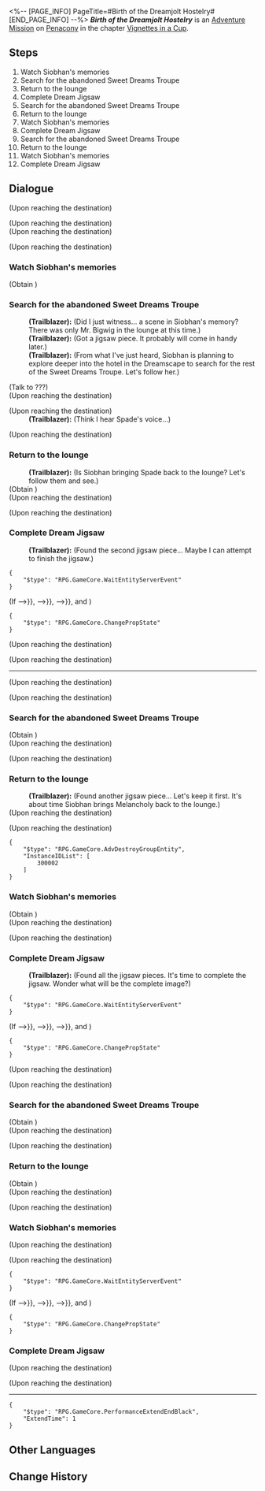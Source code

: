 <%-- [PAGE_INFO]
PageTitle=#Birth of the Dreamjolt Hostelry#
[END_PAGE_INFO] --%>
{{Stub|Dialogue.}}
{{Mission Infobox
|id            = 8021132
|title         = 
|image         = <!--Mission Birth of the Dreamjolt Hostelry.png-->
|type          = Adventure
|event_name    = 
|chapter       = Vignettes in a Cup
|requirements  = {{subst:void|<!--Unknown: {"Type":"Manual"}-->}}
|summary       = <!--official mission summary from Fate's Atlas-->
|characters    = Trailblazer
|startLocation = [[Penacony]] - [[Siobhan's Emoscape]]
|world         = Penacony
|area          = Siobhan's Emoscape
|prev          = 
|next          = 
|rewards       = 
}}
'''''Birth of the Dreamjolt Hostelry''''' is an [[Adventure Mission]] on [[Penacony]] in the chapter [[Vignettes in a Cup]].

==Steps==
# Watch Siobhan's memories
# Search for the abandoned Sweet Dreams Troupe
# Return to the lounge
# Complete Dream Jigsaw
# Search for the abandoned Sweet Dreams Troupe
# Return to the lounge
# Watch Siobhan's memories
# Complete Dream Jigsaw
# Search for the abandoned Sweet Dreams Troupe
# Return to the lounge
# Watch Siobhan's memories
# Complete Dream Jigsaw

<!--
==Gameplay Notes==

--><!--
==Trial Character==

-->
==Dialogue==
{{Stub Dialogue}}
;(Upon reaching the destination)

;(Upon reaching the destination)
:{{tx}}
;(Upon reaching the destination)

;(Upon reaching the destination)
:{{tx}}
{{Dialogue End}}

===Watch Siobhan's memories{{subst:void|<!--802113201-->}}===
{{Mission Description|type=adventure|location=Siobhan's Emoscape|update|To regain the monsters' trust, Siobhan invites you into her Emoscape.<br />The lounge in the past is indeed quite different from the present. It's best to follow Siobhan's memories for now.}}
{{Dialogue Start}}

;(Obtain {{Item|Mr. Bigwig's Jigsaw Fragment|20|x=1}})
{{Dialogue End}}

===Search for the abandoned Sweet Dreams Troupe{{subst:void|<!--802113202-->}}===
{{Mission Description|type=adventure|location=Siobhan's Emoscape|update|To regain the monsters' trust, Siobhan invites you into her Emoscape.<br />Siobhan decides to continue her search for the abandoned Sweet Dreams Troupe. Explore deeper into the hotel in the Dreamscape.}}
{{Dialogue Start}}
:'''(Trailblazer):''' (Did I just witness... a scene in Siobhan's memory? There was only Mr. Bigwig in the lounge at this time.)
:'''(Trailblazer):''' (Got a jigsaw piece. It probably will come in handy later.)
:'''(Trailblazer):''' (From what I've just heard, Siobhan is planning to explore deeper into the hotel in the Dreamscape to search for the rest of the Sweet Dreams Troupe. Let's follow her.)

;(Talk to ???)
:{{tx}}
;(Upon reaching the destination)

;(Upon reaching the destination)
:'''(Trailblazer):''' (Think I hear Spade's voice...)

;(Upon reaching the destination)
:{{tx}}
{{Dialogue End}}

===Return to the lounge{{subst:void|<!--802113203-->}}===
{{Mission Description|type=adventure|location=Siobhan's Emoscape|update|To regain the monsters' trust, Siobhan invites you into her Emoscape.<br />You found Spade in the hotel in the Dreamscape. Take it back to the lounge.}}
{{Dialogue Start}}
:'''(Trailblazer):''' (Is Siobhan bringing Spade back to the lounge? Let's follow them and see.)
;(Obtain {{Item|Spade's Jigsaw Fragment|20|x=1}})
;(Upon reaching the destination)

;(Upon reaching the destination)
:{{tx}}
{{Dialogue End}}

===Complete Dream Jigsaw{{subst:void|<!--802113216-->}}===
{{Mission Description|type=adventure|location=Siobhan's Emoscape|update|To regain the monsters' trust, Siobhan invites you into her Emoscape.<br />The piece you've just found seems to fit the missing space of the jigsaw right in front of you...}}
{{Dialogue Start}}
:'''(Trailblazer):''' (Found the second jigsaw piece... Maybe I can attempt to finish the jigsaw.)
<pre>{
	"$type": "RPG.GameCore.WaitEntityServerEvent"
}</pre>
;(If {{cx}}{{subst:void|<!--{"$type":"RPG.GameCore.ByComparePropState","TargetType":{"$type":"RPG.GameCore.GroupFetchLocalTarget","TargetType":"Prop","Targets":[300002]}}-->}}, {{cx}}{{subst:void|<!--{"$type":"RPG.GameCore.ByComparePropState","TargetType":{"$type":"RPG.GameCore.GroupFetchLocalTarget","TargetType":"Prop","Targets":[300003]}}-->}}, {{cx}}{{subst:void|<!--{"$type":"RPG.GameCore.ByComparePropState","TargetType":{"$type":"RPG.GameCore.GroupFetchLocalTarget","TargetType":"Prop","Targets":[300004]}}-->}}, and {{cx}}{{subst:void|<!--{"$type":"RPG.GameCore.ByComparePropState","TargetType":{"$type":"RPG.GameCore.GroupFetchLocalTarget","TargetType":"Prop","Targets":[300001]},"State":"Open"}-->}})
<pre>{
	"$type": "RPG.GameCore.ChangePropState"
}</pre>
;(Upon reaching the destination)

;(Upon reaching the destination)
:<!--0.7-second delay-->
:{{tx}}
----
;(Upon reaching the destination)

;(Upon reaching the destination)
:{{tx}}
{{Dialogue End}}

===Search for the abandoned Sweet Dreams Troupe{{subst:void|<!--802113206-->}}===
{{Mission Description|type=adventure|location=Siobhan's Emoscape|update|To regain the monsters' trust, Siobhan invites you into her Emoscape.<br />Siobhan decides to continue her search for the abandoned Sweet Dreams Troupe. Explore deeper into the hotel in the Dreamscape.}}
{{Dialogue Start}}

;(Obtain {{Item|Melancholy's Jigsaw Fragment|20|x=1}})
;(Upon reaching the destination)

;(Upon reaching the destination)
:{{tx}}
{{Dialogue End}}

===Return to the lounge{{subst:void|<!--802113207-->}}===
{{Mission Description|type=adventure|location=Siobhan's Emoscape|update|To regain the monsters' trust, Siobhan invites you into her Emoscape.<br />You found Melancholy in the hotel in the Dreamscape. Take it back to the lounge.}}
{{Dialogue Start}}
:'''(Trailblazer):''' (Found another jigsaw piece... Let's keep it first. It's about time Siobhan brings Melancholy back to the lounge.)
;(Upon reaching the destination)

;(Upon reaching the destination)
<pre>{
	"$type": "RPG.GameCore.AdvDestroyGroupEntity",
	"InstanceIDList": [
		300002
	]
}</pre>
:{{tx}}
{{Dialogue End}}

===Watch Siobhan's memories{{subst:void|<!--802113208-->}}===
{{Mission Description|type=adventure|location=Siobhan's Emoscape|update|To regain the monsters' trust, Siobhan invites you into her Emoscape.<br />Siobhan is going to name the monsters she just found. Go and listen to what they are chatting about.}}
{{Dialogue Start}}

;(Obtain {{Item|Starlet's Jigsaw Fragment|20|x=1}})
;(Upon reaching the destination)

;(Upon reaching the destination)
:{{tx}}
{{Dialogue End}}

===Complete Dream Jigsaw{{subst:void|<!--802113209-->}}===
{{Mission Description|type=adventure|location=Siobhan's Emoscape|update|To regain the monsters' trust, Siobhan invites you into her Emoscape.<br />The piece you've just found seems to fit the missing space of the jigsaw right in front of you...}}
{{Dialogue Start}}
:'''(Trailblazer):''' (Found all the jigsaw pieces. It's time to complete the jigsaw. Wonder what will be the complete image?)
<pre>{
	"$type": "RPG.GameCore.WaitEntityServerEvent"
}</pre>
;(If {{cx}}{{subst:void|<!--{"$type":"RPG.GameCore.ByComparePropState","TargetType":{"$type":"RPG.GameCore.GroupFetchLocalTarget","TargetType":"Prop","Targets":[300002]}}-->}}, {{cx}}{{subst:void|<!--{"$type":"RPG.GameCore.ByComparePropState","TargetType":{"$type":"RPG.GameCore.GroupFetchLocalTarget","TargetType":"Prop","Targets":[300003]}}-->}}, {{cx}}{{subst:void|<!--{"$type":"RPG.GameCore.ByComparePropState","TargetType":{"$type":"RPG.GameCore.GroupFetchLocalTarget","TargetType":"Prop","Targets":[300004]}}-->}}, and {{cx}}{{subst:void|<!--{"$type":"RPG.GameCore.ByComparePropState","TargetType":{"$type":"RPG.GameCore.GroupFetchLocalTarget","TargetType":"Prop","Targets":[300001]},"State":"Open"}-->}})
<pre>{
	"$type": "RPG.GameCore.ChangePropState"
}</pre>
;(Upon reaching the destination)

;(Upon reaching the destination)
:<!--0.7-second delay-->
:{{tx}}
:{{tx}}
{{Dialogue End}}

===Search for the abandoned Sweet Dreams Troupe{{subst:void|<!--802113211-->}}===
{{Mission Description|type=adventure|location=Siobhan's Emoscape|update|To regain the monsters' trust, Siobhan invites you into her Emoscape.<br />Siobhan decides to continue her search for the abandoned Sweet Dreams Troupe. Explore deeper into the hotel in the Dreamscape.}}
{{Dialogue Start}}

;(Obtain {{Item|Lady's Jigsaw Fragment|20|x=1}})
;(Upon reaching the destination)

;(Upon reaching the destination)
:{{tx}}
{{Dialogue End}}

===Return to the lounge{{subst:void|<!--802113212-->}}===
{{Mission Description|type=adventure|location=Siobhan's Emoscape|update|To regain the monsters' trust, Siobhan invites you into her Emoscape.<br />You found Lady in the hotel in the Dreamscape. Take it back to the lounge.}}
{{Dialogue Start}}

;(Obtain {{Item|Tin Man's Jigsaw Fragment|20|x=1}})
;(Upon reaching the destination)

;(Upon reaching the destination)
:{{tx}}
:{{tx}}
{{Dialogue End}}

===Watch Siobhan's memories{{subst:void|<!--802113213-->}}===
{{Mission Description|type=adventure|location=Siobhan's Emoscape|update|To regain the monsters' trust, Siobhan invites you into her Emoscape.<br />The monsters are all gathered here. Take a look and listen to what they are discussing.}}
{{Dialogue Start}}
;(Upon reaching the destination)

;(Upon reaching the destination)
:{{tx}}
<pre>{
	"$type": "RPG.GameCore.WaitEntityServerEvent"
}</pre>
;(If {{cx}}{{subst:void|<!--{"$type":"RPG.GameCore.ByComparePropState","TargetType":{"$type":"RPG.GameCore.GroupFetchLocalTarget","TargetType":"Prop","Targets":[300002]}}-->}}, {{cx}}{{subst:void|<!--{"$type":"RPG.GameCore.ByComparePropState","TargetType":{"$type":"RPG.GameCore.GroupFetchLocalTarget","TargetType":"Prop","Targets":[300003]}}-->}}, {{cx}}{{subst:void|<!--{"$type":"RPG.GameCore.ByComparePropState","TargetType":{"$type":"RPG.GameCore.GroupFetchLocalTarget","TargetType":"Prop","Targets":[300004]}}-->}}, and {{cx}}{{subst:void|<!--{"$type":"RPG.GameCore.ByComparePropState","TargetType":{"$type":"RPG.GameCore.GroupFetchLocalTarget","TargetType":"Prop","Targets":[300001]},"State":"Open"}-->}})
<pre>{
	"$type": "RPG.GameCore.ChangePropState"
}</pre>
{{Dialogue End}}

===Complete Dream Jigsaw{{subst:void|<!--802113214-->}}===
{{Mission Description|type=adventure|location=Siobhan's Emoscape|update|To regain the monsters' trust, Siobhan invites you into her Emoscape.<br />Complete the final jigsaw.}}
{{Dialogue Start}}
;(Upon reaching the destination)

;(Upon reaching the destination)
:<!--1-second delay-->
----
:{{tx}}
<pre>{
	"$type": "RPG.GameCore.PerformanceExtendEndBlack",
	"ExtendTime": 1
}</pre>
{{Dialogue End}}

==Other Languages==
{{Other Languages
|en   = Birth of the Dreamjolt Hostelry
|zhs  = 「惊梦酒吧」的诞生
|zht  = 「驚夢酒吧」的誕生
|ja   = 「バー・ナイトメア」の誕生
|ko   = 「나쁜꿈 바」의 탄생
|es   = El origen del Bar de Terrores
|fr   = Et la Taverne Chocmar fut
|ru   = Зарождение бара «Проснись и пой»
|th   = การถือกำเนิดของ "บาร์สะพรึงฝัน"
|vi   = Sự Ra Đời Của "Quán Bar Ác Mộng"
|de   = Geburtsstunde der Insomnibar
|id   = Lahirnya "Dreamjolt Hostelry"
|pt   = Nascimento do Albergue dos Pesadelos
}}

==Change History==
{{Change History|2.1}}
